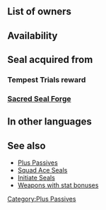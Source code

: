 {{SkillPage Tabs}}{{Passive
|name=HP/Atk
|type=A
|exclusive=0
|1name=HP/Atk 1
|1tagid=SID_HP攻撃1
|1promotionRarity=5
|1promotionTier=1
|alt1name=HP Atk 1
|1effect=Grants HP+3, Atk+1.
|1cost=100
|1required=HP +3;Attack +1
|2name=HP/Atk 2
|2tagid=SID_HP攻撃2
|alt2name=HP Atk 2
|2effect=Grants HP+4, Atk+2.
|2cost=200
|3name=
|3effect=
|3cost=
|statModifiers1=3,1,0,0,0
|statModifiers2=4,2,0,0,0
|canUseMove={{MoveList|all}}
|canUseWeapon={{WeaponList|all}}
|properties=random_all
}}
==List of owners==
{{Skill Hero List}}
==Availability==
{{PassiveFocusList}}
{{PassiveDistributionList}}
{{PassiveCombatManualList}}
==Seal acquired from==
===Tempest Trials reward===
{{Tempest Trials seal reward}}
===[[Sacred Seal Forge]]===
{{SealCosts
|seals=HP/Atk 1;HP/Atk 2
|badgeColor=Scarlet
|costs1=20;100;20
|costs2=400;1000;100
}}

==In other languages==
{{OtherLanguages
|english=HP/Atk
|japanese=ＨＰ攻撃
|german=KP/Angr.
|spanishEU=PV/Ata
|spanishLA=PV/Atq.
|french=PV/Atq
|italian=PS/Att
|chineseTW=ＨＰ攻擊
|portuguese=PV/Atq.
}}

==See also==
* [[Plus Passives]]
* [[Squad Ace Seals]]
* [[Initiate Seals]]
* [[:Category:Weapons with stat bonuses|Weapons with stat bonuses]]
{{Seals Navbox}}
{{Passives Navbox|A}}
[[Category:Plus Passives]]